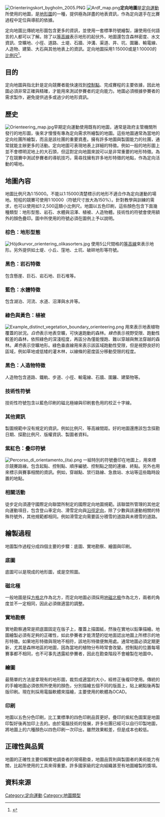 {{Refimprove|time=2021-09-06T07:51:18+00:00}}

[[File:Orienteringskort_bygholm_2005.PNG|thumb]]
[[File:Ardf_map.png|thumb]]'''定向地圖'''是[[定向運動|定向運動]]所使用的地圖，是[[地形圖|地形圖]]的一種，提供極為詳盡的地表資訊，作為定向選手在比賽過程中定位與導航的依據。

定向地圖比傳統地形圖包含更多的資訊，並使用一套標準符號繪製，讓使用任何語言的人都可以了解。除了以[[等高線|等高線]]表示地形的起伏外，地圖還包含森林密度、水文資訊、空曠地、小徑、道路、土堤、石牆、沖溝、渠道、井、坑、圍籬、輸電線、人造物、建築、大石與其他地表上的資訊。定向地圖採用1:15000或是1:10000的[[比例尺|比例尺]]<ref name=isom2000>{{Cite web |url=http://www.orienteering.org/i3/index.php?%2Fiof2006%2Fcontent%2Fdownload%2F866%2F4026%2Ffile%2FInternational_Specification_for_Orienteering_Maps_2000.pdf |title=2000年國際定向地圖規格，英文 |access-date=2017-08-14 |archive-date=2010-05-08 |archive-url=https://web.archive.org/web/20100508041802/http://www.orienteering.org/i3/index.php?%2Fiof2006%2Fcontent%2Fdownload%2F866%2F4026%2Ffile%2FInternational_Specification_for_Orienteering_Maps_2000.pdf |dead-url=no }}</ref>。

==目的==
定向地圖與指北針是定向競賽者能快速找到[[控制點|控制點]]、完成賽程的主要依據，因此地圖必須非常正確與精確，才能用來測試參賽者的定向能力。地圖必須根據參賽者的需求製作，避免提供過多或過少的地形資訊。

==歷史==
[[File:Orienteering_map.jpg|thumb]]早期定向運動使用既有的地圖，通常是政府主管機關所發行的地形圖，後來才慢慢有專為定向需求所繪製的地圖。這些地圖通常為當地的定向社團所繪製，而且是該社團的重要資產。擁有許多地圖與製圖能力的社團，通常就能主辦更多的活動。定向地圖可表現地表上詳細的特徵。例如一般的地形圖上並不會標明泥地上的大石頭，但這對定向地圖來說可以是非常重要的地形特徵。為了在競賽中測試參賽者的導航技巧，需尋找擁有許多地形特徵的地點，作為定向活動的場地。

==地圖內容==
地圖比例尺為1:15000。不能以1:15000清楚標示的地形不適合作為定向運動的場地。短程的競賽可使用1:10000（符號尺寸放大為150%）。針對教學與訓練的需求，也可以使用如1:2,500這類小比例尺。地圖以五色印刷，這些顏色包含下面幾種類型：地形型態、岩石、水體與沼澤、植被、人造物體。技術性的符號會使用額外的顏色疊印。圖中所使用的符號必須在圖例上予以說明。
===棕色：地形型態===
[[File:Höjdkurvor_orientering_olikasorters.jpg|thumb]]
使用5公尺間格的[[等高線|等高線]]來表示地形。另外提供如土堤、小丘、窪地、土坑、破碎地形等符號。

===黑色：岩石特徵===
包含懸崖、巨石、岩石地、巨石堆等。

===藍色：水體特徵===
包含湖泊、河流、水道、沼澤與水井等。
===綠色與黃色：植被===
[[File:Example_distinct_vegetation_boundary_orienteering.png|thumb]]
用來表示地表植物覆蓋的狀況。''白色''表示地表空曠，可快速跑動的森林。''綠色''表示視野受限、跑動性較差的森林，依照綠色的深淺程度，再區分為僅能慢跑、難以穿越與無法穿越的森林。''黃色''表示空曠地形。綠色垂直線用來表示該區域跑動性受限，但是視野良好的區域，例如草地或低矮的灌木林，以線條的密度區分移動受限的程度。
===黑色：人造物特徵===
人造物包含道路、鐵軌、步道、小徑、輸電線、石牆、圍籬、建築物等。
===技術性符號===
技術性符號包含以藍色印刷的磁北極線與印刷套色用的校正十字線。
===其他資訊===
製圖規範中沒有規定的資訊，例如比例尺、等高線間距。好的地圖還應該包含探勘日期、探勘比例尺、版權資訊、製圖者資料。
===紫紅色：疊印符號===
[[File:Percorso_di_orientamento_(ita).png|thumb]]
一組特別的符號疊印在地圖上，用來標示競賽路線。包含起點、控制點、順序編號、控制點之間的連線、終點。另外也用來標示與賽事相關的資訊。例如，穿越點、禁行路線、急救站、水站等這些臨時設置的地點。
===相關活動===
徒步定向須遵守國際定向聯盟所制定的國際定向地圖規範。該聯盟所管理的其他定向運動項目，包含登山車定向、滑雪定向與[[沿徑定向|沿徑定向]]，除了少數與該運動相關的特殊符號外，其他規範都相同。例如滑雪定向需要區分積雪的道路與未積雪的道路。

==繪製過程==
地圖製作過程分成四個主要的步驟：底圖、實地勘察、繪圖與印刷。
===底圖===
底圖可以是現成的地形圖，或是空照圖。
===磁北極===
一般地圖是採[[方格北|方格北]]作為北方，而定向地圖必須採用[[地磁北极|地磁北极]]作為北方，兩者的角度並不一定相同，因此必須做適當的調整。

===實地勘察===
實地勘察通常是把底圖固定在版子上，覆蓋上描圖紙，然後在實地以鉛筆描繪。地圖繪製必須有足夠的正確性，如此參賽者才能清楚的從地面認出地圖上所標示的地形特徵。如果地形特徵與現地不相符，該地形特徵便無用處。通常地圖必須定期更新，尤其是森林地區的地圖，因為當地的植物分布時常會改變。控制點的位置每場賽事都不相同，也不可事先透露給參賽者，因此在勘查階段不會繪製在地圖中。

===繪圖===
最簡單的方法是拿現有的地形圖，裁剪成適當的大小，經修正後複印使用。傳統的的手繪地圖必須依照所使用的顏色，分別描繪五個不同的版面上，貼上網點後再製版印刷。現在則採用電腦軟體來描繪，主要使用的軟體為OCAD。

===印刷===
地圖以五色分色印刷，比工業標準的四色印刷品質更好。疊印的紫紅色圖案是地圖印製好後再加印上去的。由於電腦技術的發展，許多社團已經可以自行印製地圖，將地圖上的六種顏色以四色印刷一次印出，雖然效果較差，但是成本也較低。

==正確性與品質==
地圖的正確性主要仰賴實地調查者的現場勘查，地圖品質則與製圖者的美術能力有關，比起所使用的工具來得重要。許多國家級的定向組織甚至有地圖繪製的獎項。

==資料來源==
<references />

[[Category:定向運動|Category:定向運動]]
[[Category:地圖類型|Category:地圖類型]]